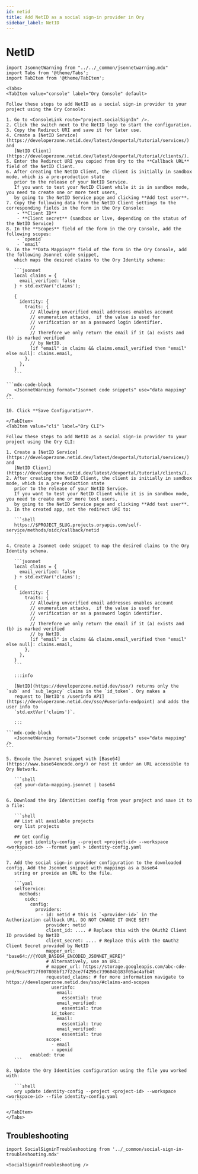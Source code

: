 ```yaml
---
id: netid
title: Add NetID as a social sign-in provider in Ory
sidebar_label: NetID
---
```


# NetID

````mdx-code-block
import JsonnetWarning from "../../_common/jsonnetwarning.mdx"
import Tabs from '@theme/Tabs';
import TabItem from '@theme/TabItem';

<Tabs>
<TabItem value="console" label="Ory Console" default>

Follow these steps to add NetID as a social sign-in provider to your project using the Ory Console:

1. Go to <ConsoleLink route="project.socialSignIn" />.
2. Click the switch next to the NetID logo to start the configuration.
3. Copy the Redirect URI and save it for later use.
4. Create a [NetID Service](https://developerzone.netid.dev/latest/devportal/tutorial/services/) and
   [NetID Client](https://developerzone.netid.dev/latest/devportal/tutorial/clients/).
5. Enter the Redirect URI you copied from Ory to the **Callback URL** field of the NetID Client.
6. After creating the NetID Client, the client is initially in sandbox mode, which is a pre-production state
   prior to the release of your NetID Service.
   If you want to test your NetID Client while it is in sandbox mode, you need to create one or more test users,
   by going to the NetID Service page and clicking **Add test user**.
7. Copy the following data from the NetID Client settings to the corresponding fields in the form in the Ory Console:
    - **Client ID**
    - **Client secret** (sandbox or live, depending on the status of the NetID Service)
8. In the **Scopes** field of the form in the Ory Console, add the following scopes:
    - `openid`
    - `email`
9. In the **Data Mapping** field of the form in the Ory Console, add the following Jsonnet code snippet,
   which maps the desired claims to the Ory Identity schema:

   ```jsonnet
   local claims = {
     email_verified: false
   } + std.extVar('claims');

   {
     identity: {
       traits: {
         // Allowing unverified email addresses enables account
         // enumeration attacks,  if the value is used for
         // verification or as a password login identifier.
         //
         // Therefore we only return the email if it (a) exists and (b) is marked verified
         // by NetID.
         [if "email" in claims && claims.email_verified then "email" else null]: claims.email,
       },
     },
   }
   ```

```mdx-code-block
   <JsonnetWarning format="Jsonnet code snippets" use="data mapping" />
```

10. Click **Save Configuration**.

</TabItem>
<TabItem value="cli" label="Ory CLI">

Follow these steps to add NetID as a social sign-in provider to your project using the Ory CLI:

1. Create a [NetID Service](https://developerzone.netid.dev/latest/devportal/tutorial/services/) and
   [NetID Client](https://developerzone.netid.dev/latest/devportal/tutorial/clients/).
2. After creating the NetID Client, the client is initially in sandbox mode, which is a pre-production state
   prior to the release of your NetID Service.
   If you want to test your NetID Client while it is in sandbox mode, you need to create one or more test users,
   by going to the NetID Service page and clicking **Add test user**.
3. In the created app, set the redirect URI to:

   ```shell
   https://$PROJECT_SLUG.projects.oryapis.com/self-service/methods/oidc/callback/netid
   ```

4. Create a Jsonnet code snippet to map the desired claims to the Ory Identity schema.

   ```jsonnet
   local claims = {
     email_verified: false
   } + std.extVar('claims');

   {
     identity: {
       traits: {
         // Allowing unverified email addresses enables account
         // enumeration attacks,  if the value is used for
         // verification or as a password login identifier.
         //
         // Therefore we only return the email if it (a) exists and (b) is marked verified
         // by NetID.
         [if "email" in claims && claims.email_verified then "email" else null]: claims.email,
       },
     },
   }
   ```

   :::info

   [NetID](https://developerzone.netid.dev/sso/) returns only the `sub` and `sub_legacy` claims in the `id_token`. Ory makes a
   request to [NetID's /userinfo API](https://developerzone.netid.dev/sso/#userinfo-endpoint) and adds the user info to
   `std.extVar('claims')`.

   :::

```mdx-code-block
   <JsonnetWarning format="Jsonnet code snippets" use="data mapping" />
```

5. Encode the Jsonnet snippet with [Base64](https://www.base64encode.org/) or host it under an URL accessible to Ory Network.

   ```shell
   cat your-data-mapping.jsonnet | base64
   ```

6. Download the Ory Identities config from your project and save it to a file:

   ```shell
   ## List all available projects
   ory list projects

   ## Get config
   ory get identity-config --project <project-id> --workspace <workspace-id> --format yaml > identity-config.yaml
   ```

7. Add the social sign-in provider configuration to the downloaded config. Add the Jsonnet snippet with mappings as a Base64
   string or provide an URL to the file.

   ```yaml
   selfservice:
     methods:
       oidc:
         config:
           providers:
             - id: netid # this is `<provider-id>` in the Authorization callback URL. DO NOT CHANGE IT ONCE SET!
               provider: netid
               client_id: .... # Replace this with the OAuth2 Client ID provided by NetID
               client_secret: .... # Replace this with the OAuth2 Client Secret provided by NetID
               mapper_url: "base64://{YOUR_BASE64_ENCODED_JSONNET_HERE}"
               # Alternatively, use an URL:
               # mapper_url: https://storage.googleapis.com/abc-cde-prd/9cac9717f007808bf17f22ce7f4295c739604b183f05ac4afb4t
               requested_claims: # for more information navigate to https://developerzone.netid.dev/sso/#claims-and-scopes
                 userinfo:
                   email:
                     essential: true
                   email_verified:
                     essential: true
                 id_token:
                   email:
                     essential: true
                   email_verified:
                     essential: true
               scope:
                 - email
                 - openid
         enabled: true
   ```

8. Update the Ory Identities configuration using the file you worked with:

   ```shell
   ory update identity-config --project <project-id> --workspace <workspace-id> --file identity-config.yaml
   ```

</TabItem>
</Tabs>
````

## Troubleshooting

```mdx-code-block
import SocialSigninTroubleshooting from '../_common/social-sign-in-troubleshooting.mdx'

<SocialSigninTroubleshooting />
```
